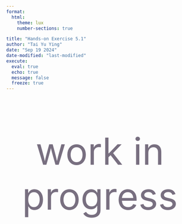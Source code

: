 ```yaml
---
format: 
  html:
    theme: lux
    number-sections: true

title: "Hands-on Exercise 5.1"
author: "Tai Yu Ying"
date: "Sep 19 2024"
date-modified: "last-modified"
execute: 
  eval: true
  echo: true
  message: false
  freeze: true
---
```


::: {style="font-size: 100px; text-align: center; color: #786F80;"}
work in progress
:::
